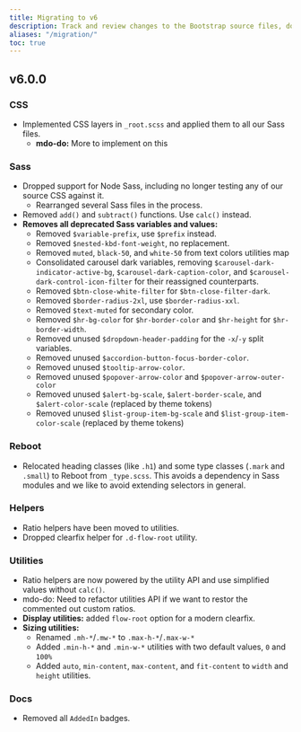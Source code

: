 ```yaml
---
title: Migrating to v6
description: Track and review changes to the Bootstrap source files, documentation, and components to help you migrate from v4 to v5.
aliases: "/migration/"
toc: true
---
```


## v6.0.0

### CSS

- Implemented CSS layers in `_root.scss` and applied them to all our Sass files.
  - **mdo-do:** More to implement on this

### Sass

- Dropped support for Node Sass, including no longer testing any of our source CSS against it.
  - Rearranged several Sass files in the process.
- Removed `add()` and `subtract()` functions. Use `calc()` instead.
- **Removes all deprecated Sass variables and values:**
  - Removed `$variable-prefix`, use `$prefix` instead.
  - Removed `$nested-kbd-font-weight`, no replacement.
  - Removed `muted`, `black-50`, and `white-50` from text colors utilities map
  - Consolidated carousel dark variables, removing `$carousel-dark-indicator-active-bg`, `$carousel-dark-caption-color`, and `$carousel-dark-control-icon-filter` for their reassigned counterparts.
  - Removed `$btn-close-white-filter` for `$btn-close-filter-dark`.
  - Removed `$border-radius-2xl`, use `$border-radius-xxl`.
  - Removed `$text-muted` for secondary color.
  - Removed `$hr-bg-color` for `$hr-border-color` and `$hr-height` for `$hr-border-width`.
  - Removed unused `$dropdown-header-padding` for the `-x`/`-y` split variables.
  - Removed unused `$accordion-button-focus-border-color`.
  - Removed unused `$tooltip-arrow-color`.
  - Removed unused `$popover-arrow-color` and `$popover-arrow-outer-color`
  - Removed unused `$alert-bg-scale`, `$alert-border-scale`, and `$alert-color-scale` (replaced by theme tokens)
  - Removed unused `$list-group-item-bg-scale` and `$list-group-item-color-scale` (replaced by theme tokens)

### Reboot

- Relocated heading classes (like `.h1`) and some type classes (`.mark` and `.small`) to Reboot from `_type.scss`. This avoids a dependency in Sass modules and we like to avoid extending selectors in general.

### Helpers

- Ratio helpers have been moved to utilities.
- Dropped clearfix helper for `.d-flow-root` utility.

### Utilities

- Ratio helpers are now powered by the utility API and use simplified values without `calc()`.
- mdo-do: Need to refactor utilities API if we want to restor the commented out custom ratios.
- **Display utilities:** added `flow-root` option for a modern clearfix.
- **Sizing utilities:**
  - Renamed `.mh-*`/`.mw-*` to `.max-h-*`/`.max-w-*`
  - Added `.min-h-*` and `.min-w-*` utilities with two default values, `0` and `100%`
  - Added `auto`, `min-content`, `max-content`, and `fit-content` to `width` and `height` utilities.

### Docs

- Removed all `AddedIn` badges.
